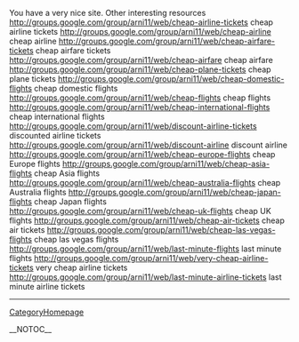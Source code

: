 You have a very nice site. Other interesting resources http://groups.google.com/group/arni11/web/cheap-airline-tickets cheap airline tickets
http://groups.google.com/group/arni11/web/cheap-airline cheap airline
http://groups.google.com/group/arni11/web/cheap-airfare-tickets cheap airfare tickets
http://groups.google.com/group/arni11/web/cheap-airfare cheap airfare
http://groups.google.com/group/arni11/web/cheap-plane-tickets cheap plane tickets
http://groups.google.com/group/arni11/web/cheap-domestic-flights cheap domestic flights
http://groups.google.com/group/arni11/web/cheap-flights cheap flights
http://groups.google.com/group/arni11/web/cheap-international-flights cheap international flights
http://groups.google.com/group/arni11/web/discount-airline-tickets discounted airline tickets
http://groups.google.com/group/arni11/web/discount-airline discount airline
http://groups.google.com/group/arni11/web/cheap-europe-flights cheap Europe flights
http://groups.google.com/group/arni11/web/cheap-asia-flights cheap Asia flights
http://groups.google.com/group/arni11/web/cheap-australia-flights cheap Australia flights
http://groups.google.com/group/arni11/web/cheap-japan-flights cheap Japan flights
http://groups.google.com/group/arni11/web/cheap-uk-flights cheap UK flights
http://groups.google.com/group/arni11/web/cheap-air-tickets cheap air tickets
http://groups.google.com/group/arni11/web/cheap-las-vegas-flights cheap las vegas flights
http://groups.google.com/group/arni11/web/last-minute-flights last minute flights
http://groups.google.com/group/arni11/web/very-cheap-airline-tickets very cheap airline tickets
http://groups.google.com/group/arni11/web/last-minute-airline-tickets last minute airline tickets
----
[[CategoryHomepage]]

__NOTOC__